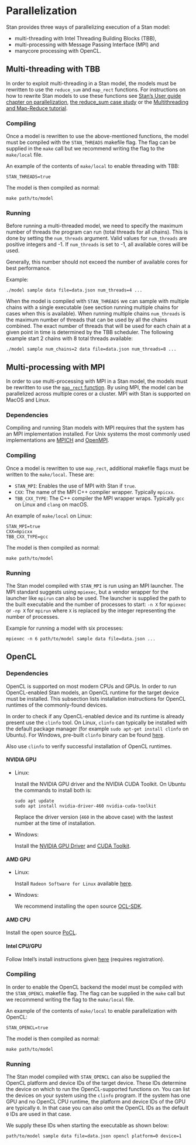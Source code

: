 # Parallelization {#parallelization}

Stan provides three ways of parallelizing execution of a Stan model: 

- multi-threading with Intel Threading Building Blocks (TBB),
- multi-processing with Message Passing Interface (MPI) and 
- manycore processing with OpenCL.

## Multi-threading with TBB

In order to exploit multi-threading in a Stan model, the models must be 
rewritten to use the `reduce_sum` and `map_rect` functions. For instructions
on how to rewrite Stan models to use these functions see [Stan's User guide chapter on parallelization](https://mc-stan.org/docs/stan-users-guide/parallelization.html), [the reduce_sum case study](https://mc-stan.org/users/documentation/case-studies/reduce_sum_tutorial.html) or the [Multithreading and Map-Reduce tutorial](https://github.com/rmcelreath/cmdstan_map_rect_tutorial).

### Compiling

Once a model is rewritten to use the above-mentioned functions, the model
must be compiled with the `STAN_THREADS` makefile flag. The flag can be 
supplied in the `make` call but we recommend writing the flag to the 
`make/local` file.

An example of the contents of `make/local` to enable threading with TBB:

```
STAN_THREADS=true
```

The model is then compiled as normal:
```
make path/to/model
```

### Running

Before running a multi-threaded model, we need to specify the maximum number of threads
the program can run (total threads for all chains). This is done by setting the `num_threads`
argument. Valid values for `num_threads` are positive integers and -1. If `num_threads` is set 
to -1, all available cores will be used.

Generally, this number should not exceed the number of available cores for best performance.

Example:

```
./model sample data file=data.json num_threads=4 ...
```

When the model is compiled with `STAN_THREADS` we can sample with multiple chains with a single
executable (see section [running multiple chains]{#multi-chain-sampling} for cases when this is
available). When running multiple chains `num_threads` is the maximum number of threads that can
be used by all the chains combined. The exact number of threads that will be used for each chain
at a given point in time is determined by the TBB scheduler. The following example start 2 chains
with 8 total threads available:

```
./model sample num_chains=2 data file=data.json num_threads=8 ...
```

## Multi-processing with MPI

In order to use multi-processing with MPI in a Stan model, the models must be 
rewritten to use the [`map_rect` function](https://mc-stan.org/docs/2_26/functions-reference/functions-map.html). By using MPI, the model can be parallelized across multiple cores or a cluster. MPI with Stan is supported on MacOS and Linux.

### Dependencies

Compiling and running Stan models with MPI requires that the system 
has an MPI implementation installed. For Unix systems the most commonly used
implementations are [MPICH](https://www.mpich.org/) and [OpenMPI](https://www.open-mpi.org/).

### Compiling

Once a model is rewritten to use `map_rect`, additional makefile flags 
must be written to the `make/local`. These are:

- `STAN_MPI`: Enables the use of MPI with Stan if `true`.
- `CXX`: The name of the MPI C++ compiler wrapper. Typically `mpicxx`.
- `TBB_CXX_TYPE`: The C++ compiler the MPI wrapper wraps. Typically `gcc` on Linux and `clang` on macOS.

An example of `make/local` on Linux:

```
STAN_MPI=true
CXX=mpicxx
TBB_CXX_TYPE=gcc
```
The model is then compiled as normal:
```
make path/to/model
```
### Running

The Stan model compiled with `STAN_MPI` is run using an MPI launcher. The MPI standard
suggests using `mpiexec`, but a vendor wrapper for the launcher like `mpirun` can also be used.
The launcher is supplied the path to the built executable and the number of processes to start:
`-n X` for `mpiexec` or `-np X` for `mpirun` where `X` is replaced by the integer representing
the number of processes.

Example for running a model with six processes:
```
mpiexec -n 6 path/to/model sample data file=data.json ...
```

## OpenCL

### Dependencies

OpenCL is supported on most modern CPUs and GPUs. In order to run OpenCL-enabled Stan models,
an OpenCL runtime for the target device must be installed. This subsection lists installation
instructions for OpenCL runtimes of the commonly-found devices.

In order to check if any OpenCL-enabled device and its runtime is already present use the
`clinfo` tool. On Linux, `clinfo` can typically be installed with the default package manager
(for example `sudo apt-get install clinfo` on Ubuntu). For Windows, pre-built `clinfo` binary
can be found [here](https://github.com/Oblomov/clinfo#windows-support).

Also use `clinfo` to verify successful installation of OpenCL runtimes.

#### NVIDIA GPU

- Linux:

  Install the NVIDIA GPU driver and the  NVIDIA CUDA Toolkit.
  On Ubuntu the commands to install both is:
  ```
  sudo apt update
  sudo apt install nvidia-driver-460 nvidia-cuda-toolkit
  ```

  Replace the driver version (`460` in the above case) with the lastest number at the time of installation.

- Windows:

  Install the [NVIDIA GPU Driver](https://www.nvidia.com/Download/index.aspx) and [CUDA Toolkit](https://developer.nvidia.com/cuda-toolkit).

#### AMD GPU

- Linux:

  Install `Radeon Software for Linux` available [here](https://www.amd.com/en/support/kb/release-notes/rn-amdgpu-unified-linux-20-40).

- Windows: 

  We recommend installing the open source [OCL-SDK](https://github.com/GPUOpen-LibrariesAndSDKs/OCL-SDK/releases).

#### AMD CPU

Install the open source [PoCL](http://portablecl.org/download.html).

#### Intel CPU/GPU

Follow Intel's install instructions given [here](https://software.intel.com/content/www/us/en/develop/articles/opencl-drivers.html) (requires registration).

### Compiling

In order to enable the OpenCL backend the model
must be compiled with the `STAN_OPENCL` makefile flag. The flag can be 
supplied in the `make` call but we recommend writing the flag to the 
`make/local` file.

An example of the contents of `make/local` to enable parallelization
with OpenCL:

```
STAN_OPENCL=true
```

The model is then compiled as normal:
```
make path/to/model
```

### Running

The Stan model compiled with `STAN_OPENCL` can also be supplied the OpenCL platform and device IDs
of the target device. These IDs determine the device on which to run the OpenCL-supported functions on.
You can list the devices on your system using the `clinfo` program. If the system has one GPU and
no OpenCL CPU runtime, the platform and device IDs of the GPU are typically `0`. In that case
you can also omit the OpenCL IDs as the default `0` IDs are used in that case.

We supply these IDs when starting the executable as shown below:
```
path/to/model sample data file=data.json opencl platform=0 device=1
```